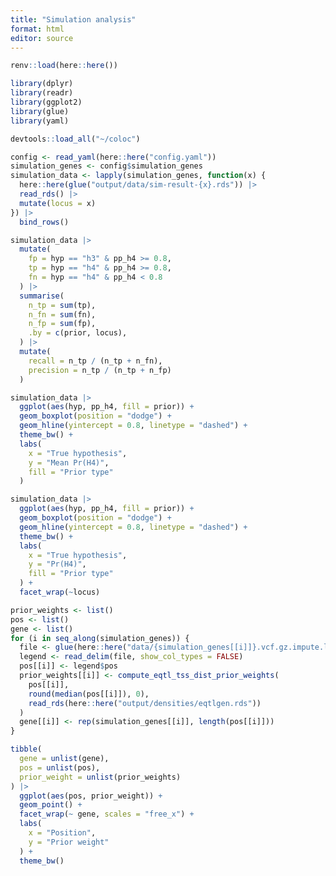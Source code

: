 ```yaml
---
title: "Simulation analysis"
format: html
editor: source
---
```


```r
renv::load(here::here())

library(dplyr)
library(readr)
library(ggplot2)
library(glue)
library(yaml)

devtools::load_all("~/coloc")
```

```r
config <- read_yaml(here::here("config.yaml"))
simulation_genes <- config$simulation_genes
simulation_data <- lapply(simulation_genes, function(x) {
  here::here(glue("output/data/sim-result-{x}.rds")) |>
  read_rds() |>
  mutate(locus = x)
}) |>
  bind_rows()
```

```r
simulation_data |>
  mutate(
    fp = hyp == "h3" & pp_h4 >= 0.8,
    tp = hyp == "h4" & pp_h4 >= 0.8,
    fn = hyp == "h4" & pp_h4 < 0.8
  ) |>
  summarise(
    n_tp = sum(tp),
    n_fn = sum(fn), 
    n_fp = sum(fp),
    .by = c(prior, locus), 
  ) |>
  mutate(
    recall = n_tp / (n_tp + n_fn),
    precision = n_tp / (n_tp + n_fp)
  )
```

```r
simulation_data |>
  ggplot(aes(hyp, pp_h4, fill = prior)) + 
  geom_boxplot(position = "dodge") + 
  geom_hline(yintercept = 0.8, linetype = "dashed") +
  theme_bw() + 
  labs(
    x = "True hypothesis", 
    y = "Mean Pr(H4)",
    fill = "Prior type"
  )
```

```r
simulation_data |>
  ggplot(aes(hyp, pp_h4, fill = prior)) +
  geom_boxplot(position = "dodge") +
  geom_hline(yintercept = 0.8, linetype = "dashed") +
  theme_bw() +
  labs(
    x = "True hypothesis",
    y = "Pr(H4)",
    fill = "Prior type"
  ) +
  facet_wrap(~locus)
```

```r
prior_weights <- list()
pos <- list()
gene <- list()
for (i in seq_along(simulation_genes)) {
  file <- glue(here::here("data/{simulation_genes[[i]]}.vcf.gz.impute.legend"))
  legend <- read_delim(file, show_col_types = FALSE) 
  pos[[i]] <- legend$pos
  prior_weights[[i]] <- compute_eqtl_tss_dist_prior_weights(
    pos[[i]],
    round(median(pos[[i]]), 0),
    read_rds(here::here("output/densities/eqtlgen.rds"))
  )
  gene[[i]] <- rep(simulation_genes[[i]], length(pos[[i]]))
}

tibble(
  gene = unlist(gene),
  pos = unlist(pos),
  prior_weight = unlist(prior_weights)
) |> 
  ggplot(aes(pos, prior_weight)) + 
  geom_point() + 
  facet_wrap(~ gene, scales = "free_x") + 
  labs(
    x = "Position",
    y = "Prior weight"
  ) + 
  theme_bw() 
```

